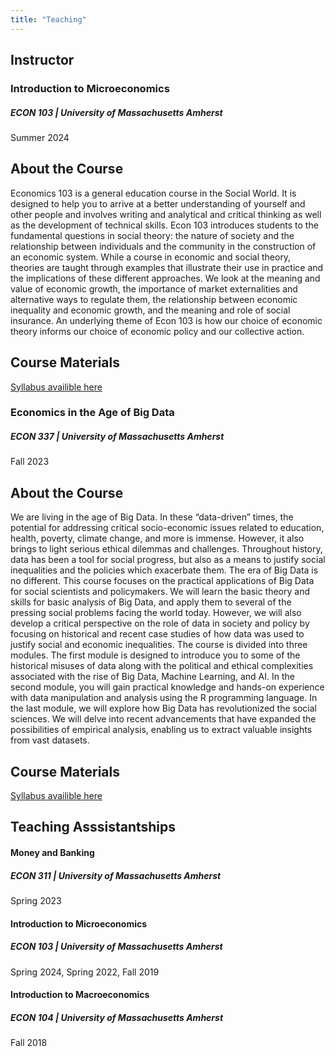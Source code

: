 ```yaml
---
title: "Teaching"
---
```


## Instructor

### Introduction to Microeconomics
##### ECON 103 | University of Massachusetts Amherst
Summer 2024

::: {.callout-note appearance="default" collapse="true"}
# About the Course

Economics 103 is a general education course in the Social World. It is designed to help you to arrive at a better understanding of yourself and other people and involves writing and analytical and critical thinking as well as the development of technical skills. Econ 103 introduces students to the fundamental questions in social theory: the nature of society and the relationship between individuals and the community in the construction of an economic system. While a course in economic and social theory, theories are taught through examples that illustrate their use in practice and the implications of these different approaches. We look at the meaning and value of economic growth, the importance of market externalities and alternative ways to regulate them, the relationship between economic inequality and economic growth, and the meaning and role of social insurance. An underlying theme of Econ 103 is how our choice of economic theory informs our choice of economic policy and our collective action.

:::

::: {.callout-tip appearance="default" collapse="true"}
# Course Materials

[Syllabus availible here](https://drive.google.com/file/d/1KvMJJts9izS_X3CuxputQs13jSL-it4r/view?usp=share_link)

:::

### Economics in the Age of Big Data
##### ECON 337 | University of Massachusetts Amherst
Fall 2023

::: {.callout-note  appearance="default" collapse="true"}
# About the Course

We are living in the age of Big Data.
In these “data-driven" times, the potential for addressing critical socio-economic issues related to
education, health, poverty, climate change, and more is immense. However, it also brings to light serious ethical dilemmas and challenges. Throughout history, data has been a tool for social progress, but also as a means to justify social inequalities and the policies which exacerbate them. The era of Big Data is no different.
This course focuses on the practical applications of Big Data for social scientists and policymakers. We will learn the basic theory and skills for basic analysis of Big Data, and apply them to several of the pressing social problems facing the world today. However, we will also develop a critical perspective on the role of data in society and policy by focusing on historical and recent case studies of how data was used to justify social and economic inequalities. The course is divided into three modules. The first module is designed to introduce you to some of the historical misuses of data along with the political and ethical complexities associated with the rise of Big Data, Machine Learning, and AI. In the second module, you will gain practical knowledge and hands-on experience with data manipulation and analysis using the R programming language. In the last module, we will explore how Big Data has revolutionized the social sciences. We will delve into recent advancements that have expanded the possibilities of empirical analysis, enabling us to extract valuable insights from vast datasets.

:::

::: {.callout-tip appearance="default" collapse="true"}
# Course Materials

[Syllabus availible here](https://drive.google.com/file/d/1f3M_XSOoNqP5dEBItPGRL1SR7gmdPmEU/view?usp=share_link)

:::

## Teaching Asssistantships

#### Money and Banking
##### ECON 311 | University of Massachusetts Amherst
Spring 2023

#### Introduction to Microeconomics
##### ECON 103 | University of Massachusetts Amherst
Spring 2024, Spring 2022, Fall 2019

#### Introduction to Macroeconomics
##### ECON 104 | University of Massachusetts Amherst
Fall 2018

